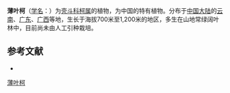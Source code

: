 {{Speciesbox
| name = 薄叶柯
| status = 
| status_system = 
| image =
| genus = Lithocarpus
| species = tenuilimbus
| authority = H. T. Chang
}}

'''薄叶柯'''（[[学名|学名]]：{{lang|la|''Lithocarpus tenuilimbus''}}）为[[壳斗科|壳斗科]][[柯属|柯属]]的植物，为中国的特有植物。分布于[[中国大陆|中国大陆]]的[[云南|云南]]、[[广东|广东]]、[[广西|广西]]等地，生长于海拔700米至1,200米的地区，多生在山地常绿阔叶林中，目前尚未由人工引种栽培。

== 参考文献 ==
<div class="references-small">
* {{cite web| url =http://www.bioinfo.cn/db05/KmzwSpecies.php?action=view&id=7974| title =薄叶柯| work =《中国高等植物数据库全库》| publisher =中国科学院微生物研究所| author =昆明植物研究所| accessdate =2009-02-24| deadurl =yes| archiveurl =https://web.archive.org/web/20160305003208/http://www.bioinfo.cn/db05/KmzwSpecies.php?action=view&id=7974| archivedate =2016-03-05}}
</div>
{{Taxonbar|from=Q15227361}}

[[Category:柯属|薄叶柯]]


{{植物小作品}}